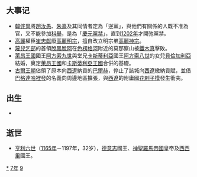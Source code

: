 {{yearTOC|1197|西夏'''[[天慶_(西夏)|天慶]]四年'''；金'''[[承安_(金朝)|承安]]二年'''；西辽'''[[天禧_(西遼)|天禧]]二十年'''；南宋'''[[慶元_(年號)|慶元]]三年'''；大理'''[[定安_(年號)|定安]]三年'''；越南'''[[天資嘉瑞|天資嘉瑞]]十一年'''；日本'''[[建久|建久]]八年'''}}
== 大事记 ==
*[[韓侂冑|韓侂冑]]將[[趙汝愚|趙汝愚]]、[[朱熹|朱熹]]及其同情者定為「逆黨」，與他們有關係的人既不准為官，又不能參加[[科舉|科舉]]，是為「[[慶元黨禁|慶元黨禁]]」，直到[[1202年|1202年]]才開弛黨禁。
*[[王氏高麗|高麗]]權臣[[崔忠獻|崔忠獻]]廢[[高麗明宗|高麗明宗]]，擅自改立明宗弟[[高麗神宗|高麗神宗]]。
*[[蔑兒乞部|蔑兒乞部]]的首領[[脫黑脫阿|脫黑脫阿]]在[[色楞格河|色楞格河]]附近的莫那察山被[[鐵木真|鐵木真]]擊敗。
*[[萊昂王國|萊昂王國]]國王[[阿方索九世_(萊昂)|阿方索九世]]與堂兄[[卡斯蒂利亞|卡斯蒂利亞]]國王[[阿方索八世|阿方索八世]]的女兒[[貝倫加利亞_(卡斯蒂利亞)|貝倫加利亞]]結婚，奠定[[萊昂王國|萊昂王國]]和[[卡斯蒂利亞王國|卡斯蒂利亞王國]]合併的基礎。
*[[古爾王朝|古爾王朝]]佔領了原本向[[西遼|西遼]]納貢的[[巴爾赫|巴爾赫]]，停止了該城向[[西遼|西遼]]繳納貢賦，並借[[巴格達|巴格達]][[哈裡發|哈裡發]]的名義向周邊地區擴張，與[[西遼|西遼]]的附庸國[[花剌子模|花剌子模]]發生衝突。

== 出生 ==
*

== 逝世 ==
{{Wikisource year mention}}
*[[亨利六世_(神圣罗马帝国)|亨利六世]]（[[1165年|1165年]]－1197年，32岁），[[德意志|德意志]]國王、[[神圣罗马帝国|神聖羅馬帝國]]皇帝及[[西西里岛|西西里]]國王。

[[Category:1197年|*]]
[[Category:1190年代|7年]]
[[Category:12世纪各年|9]]